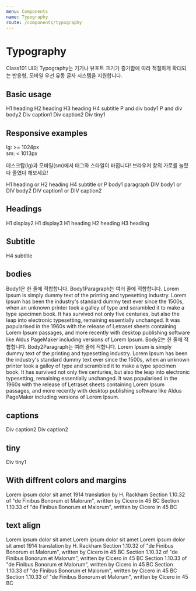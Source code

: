 ```yaml
---
menu: Components
name: Typography
route: /components/typography
---
```



# Typography

Class101 UI의 Typography는 기기나 뷰포트 크기가 증가함에 따라 적절하게 확대되는 반응형, 모바일 우선 유동 글자 시스템을 지원합니다.

## Basic usage

<Playground>
  <Headline1>H1 heading</Headline1>
  <Headline2>H2 heading</Headline2>
  <Headline3>H3 heading</Headline3>
  <Subtitle1>H4 subtitle</Subtitle1>
  <Body1>P and div body1</Body1>
  <Body2>P and div body2</Body2>
  <Caption1>Div caption1</Caption1>
  <Caption2>Div caption2</Caption2>
  <Tiny1>Div tiny1</Tiny1>
</Playground>

## Responsive examples

lg: >= 1024px <br />
sm: < 1013px

데스크탑(lg)과 모바일(sm)에서 태그와 스타일이 바뀝니다! 브라우저 창의 가로를 늘렸다 줄였다 해보세요!

<Playground>
  <Headline1 sm="headline2">H1 heading or H2 heading</Headline1>
  <Subtitle1 sm="Body1Paragraph">H4 subtitle or P body1 paragraph</Subtitle1>
  <Body1 sm="Body2">DIV body1 or DIV body2</Body1>
  <Caption1 sm="Caption2">DIV caption1 or DIV caption2</Caption1>
</Playground>

## Headings

<PropsTable of={Headline1} />

<Playground>
  <Headline1 display={ 2 }>H1 display2</Headline1>
  <Headline1 display={ 3 }>H1 display3</Headline1>
  <Headline1>H1 heading</Headline1>
  <Headline2>H2 heading</Headline2>
  <Headline3>H3 heading</Headline3>
</Playground>

## Subtitle

<PropsTable of={Subtitle1} />

<Playground>
  <Subtitle1>H4 subtitle</Subtitle1>
</Playground>

## bodies

<PropsTable of={Body1} />

<Playground>
  <Body1>Body1은 한 줄에 적합합니다.</Body1>
  <Body1 paragraph>Body1Paragraph는 여러 줄에 적합합니다. Lorem Ipsum is simply dummy text of the printing and typesetting industry. Lorem Ipsum has been the industry's standard dummy text ever since the 1500s, when an unknown printer took a galley of type and scrambled it to make a type specimen book. It has survived not only five centuries, but also the leap into electronic typesetting, remaining essentially unchanged. It was popularised in the 1960s with the release of Letraset sheets containing Lorem Ipsum passages, and more recently with desktop publishing software like Aldus PageMaker including versions of Lorem Ipsum.</Body1>
  <Body2>Body2는 한 줄에 적합합니다.</Body2>
  <Body2 paragraph>Body2Paragraph는 여러 줄에 적합니다. Lorem Ipsum is simply dummy text of the printing and typesetting industry. Lorem Ipsum has been the industry's standard dummy text ever since the 1500s, when an unknown printer took a galley of type and scrambled it to make a type specimen book. It has survived not only five centuries, but also the leap into electronic typesetting, remaining essentially unchanged. It was popularised in the 1960s with the release of Letraset sheets containing Lorem Ipsum passages, and more recently with desktop publishing software like Aldus PageMaker including versions of Lorem Ipsum.</Body2>
</Playground>

## captions

<PropsTable of={Caption1} />

<Playground>
  <Caption1>Div caption2</Caption1>
  <Caption2>Div caption2</Caption2>
</Playground>

## tiny

<PropsTable of={Tiny1} />

<Playground>
  <Tiny1>Div tiny1</Tiny1>
</Playground>

## With diffrent colors and margins

<Playground>
  <Headline1 color="orange" marginLeft={ 20 }>Lorem ipsum dolor sit amet</Headline1>
  <Subtitle1 color="red" marginLeft={ 200 } marginTop={ 10 }>1914 translation by H. Rackham</Subtitle1>
  <Body1 color="green" marginBottom={ 10 }>Section 1.10.32 of "de Finibus Bonorum et Malorum", written by Cicero in 45 BC</Body1>
  <Caption1 color="pink" marginLeft={ 50 }>Section 1.10.33 of "de Finibus Bonorum et Malorum", written by Cicero in 45 BC</Caption1>
</Playground>

## text align

<Playground>
  <Headline1 textAlign={ 'center' }>Lorem ipsum dolor sit amet</Headline1>
  <Headline2 textAlign={ 'center' }>Lorem ipsum dolor sit amet</Headline2>
  <Headline3 textAlign={ 'center' }>Lorem ipsum dolor sit amet</Headline3>
  <Subtitle1 textAlign={ 'center' }>1914 translation by H. Rackham</Subtitle1>
  <Body1 textAlign={ 'center' }>Section 1.10.32 of "de Finibus Bonorum et Malorum", written by Cicero in 45 BC</Body1>
  <Body2 textAlign={ 'center' }>Section 1.10.32 of "de Finibus Bonorum et Malorum", written by Cicero in 45 BC</Body2>
  <Caption1 textAlign={ 'center' }>Section 1.10.33 of "de Finibus Bonorum et Malorum", written by Cicero in 45 BC</Caption1>
  <Caption2 textAlign={ 'center' }>Section 1.10.33 of "de Finibus Bonorum et Malorum", written by Cicero in 45 BC</Caption2>
  <Tiny1 textAlign={ 'center' }>Section 1.10.33 of "de Finibus Bonorum et Malorum", written by Cicero in 45 BC</Tiny1>
</Playground>